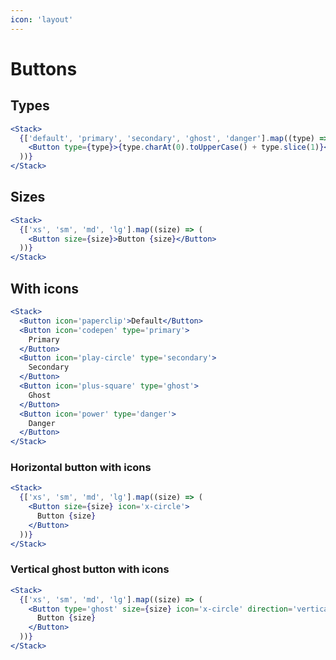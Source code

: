 ```yaml
---
icon: 'layout'
---
```



# Buttons

## Types

```jsx
<Stack>
  {['default', 'primary', 'secondary', 'ghost', 'danger'].map((type) => (
    <Button type={type}>{type.charAt(0).toUpperCase() + type.slice(1)}</Button>
  ))}
</Stack>
```

## Sizes

```jsx
<Stack>
  {['xs', 'sm', 'md', 'lg'].map((size) => (
    <Button size={size}>Button {size}</Button>
  ))}
</Stack>
```

## With icons

```jsx
<Stack>
  <Button icon='paperclip'>Default</Button>
  <Button icon='codepen' type='primary'>
    Primary
  </Button>
  <Button icon='play-circle' type='secondary'>
    Secondary
  </Button>
  <Button icon='plus-square' type='ghost'>
    Ghost
  </Button>
  <Button icon='power' type='danger'>
    Danger
  </Button>
</Stack>
```

### Horizontal button with icons

```jsx
<Stack>
  {['xs', 'sm', 'md', 'lg'].map((size) => (
    <Button size={size} icon='x-circle'>
      Button {size}
    </Button>
  ))}
</Stack>
```

### Vertical ghost button with icons

```jsx
<Stack>
  {['xs', 'sm', 'md', 'lg'].map((size) => (
    <Button type='ghost' size={size} icon='x-circle' direction='vertical'>
      Button {size}
    </Button>
  ))}
</Stack>
```
